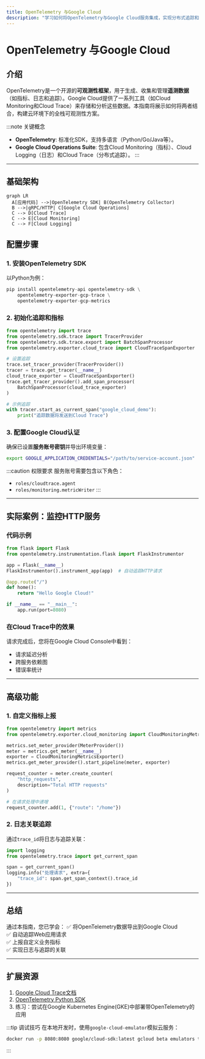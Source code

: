 ```yaml
---
title: OpenTelemetry 与Google Cloud
description: "学习如何将OpenTelemetry与Google Cloud服务集成，实现分布式追踪和监控的云原生应用可观测性。"
---
```


# OpenTelemetry 与Google Cloud

## 介绍

OpenTelemetry是一个开源的**可观测性框架**，用于生成、收集和管理**遥测数据**（如指标、日志和追踪）。Google Cloud提供了一系列工具（如Cloud Monitoring和Cloud Trace）来存储和分析这些数据。本指南将展示如何将两者结合，构建云环境下的全栈可观测性方案。

:::note 关键概念
- **OpenTelemetry**: 标准化SDK，支持多语言（Python/Go/Java等）。
- **Google Cloud Operations Suite**: 包含Cloud Monitoring（指标）、Cloud Logging（日志）和Cloud Trace（分布式追踪）。
:::

---

## 基础架构

```mermaid
graph LR
  A[应用代码] -->|OpenTelemetry SDK| B(OpenTelemetry Collector)
  B -->|gRPC/HTTP| C[Google Cloud Operations]
  C --> D[Cloud Trace]
  C --> E[Cloud Monitoring]
  C --> F[Cloud Logging]
```

## 配置步骤

### 1. 安装OpenTelemetry SDK

以Python为例：

```python
pip install opentelemetry-api opentelemetry-sdk \
    opentelemetry-exporter-gcp-trace \
    opentelemetry-exporter-gcp-metrics
```

### 2. 初始化追踪和指标

```python
from opentelemetry import trace
from opentelemetry.sdk.trace import TracerProvider
from opentelemetry.sdk.trace.export import BatchSpanProcessor
from opentelemetry.exporter.cloud_trace import CloudTraceSpanExporter

# 设置追踪
trace.set_tracer_provider(TracerProvider())
tracer = trace.get_tracer(__name__)
cloud_trace_exporter = CloudTraceSpanExporter()
trace.get_tracer_provider().add_span_processor(
    BatchSpanProcessor(cloud_trace_exporter)
)

# 示例追踪
with tracer.start_as_current_span("google_cloud_demo"):
    print("追踪数据将发送到Cloud Trace")
```

### 3. 配置Google Cloud认证

确保已设置**服务账号密钥**并导出环境变量：

```bash
export GOOGLE_APPLICATION_CREDENTIALS="/path/to/service-account.json"
```

:::caution 权限要求
服务账号需要包含以下角色：
- `roles/cloudtrace.agent`
- `roles/monitoring.metricWriter`
:::

---

## 实际案例：监控HTTP服务

### 代码示例

```python
from flask import Flask
from opentelemetry.instrumentation.flask import FlaskInstrumentor

app = Flask(__name__)
FlaskInstrumentor().instrument_app(app)  # 自动追踪HTTP请求

@app.route("/")
def home():
    return "Hello Google Cloud!"

if __name__ == "__main__":
    app.run(port=8080)
```

### 在Cloud Trace中的效果
请求完成后，您将在Google Cloud Console中看到：
- 请求延迟分析
- 跨服务依赖图
- 错误率统计

---

## 高级功能

### 1. 自定义指标上报

```python
from opentelemetry import metrics
from opentelemetry.exporter.cloud_monitoring import CloudMonitoringMetricsExporter

metrics.set_meter_provider(MeterProvider())
meter = metrics.get_meter(__name__)
exporter = CloudMonitoringMetricsExporter()
metrics.get_meter_provider().start_pipeline(meter, exporter)

request_counter = meter.create_counter(
    "http_requests",
    description="Total HTTP requests"
)

# 在请求处理中递增
request_counter.add(1, {"route": "/home"})
```

### 2. 日志关联追踪

通过`trace_id`将日志与追踪关联：

```python
import logging
from opentelemetry.trace import get_current_span

span = get_current_span()
logging.info("处理请求", extra={
    "trace_id": span.get_span_context().trace_id
})
```

---

## 总结

通过本指南，您已学会：
✅ 将OpenTelemetry数据导出到Google Cloud<br />
✅ 自动追踪Web应用请求<br />
✅ 上报自定义业务指标<br />
✅ 实现日志与追踪的关联

---

## 扩展资源

1. [Google Cloud Trace文档](https://cloud.google.com/trace)
2. [OpenTelemetry Python SDK](https://opentelemetry.io/docs/instrumentation/python/)
3. 练习：尝试在Google Kubernetes Engine(GKE)中部署带OpenTelemetry的应用

:::tip 调试技巧
在本地开发时，使用`google-cloud-emulator`模拟云服务：
```bash
docker run -p 8080:8080 google/cloud-sdk:latest gcloud beta emulators trace start
```
:::